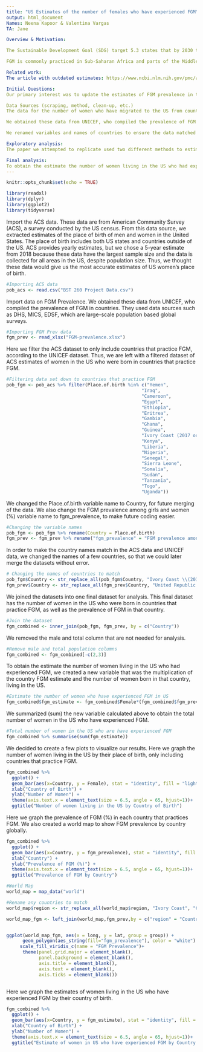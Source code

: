 ```yaml
---
title: "US Estimates of the number of females who have experienced FGM"
output: html_document
Names: Neena Kapoor & Valentina Vargas 
TA: Jane 

Overview & Motivation: 

The Sustainable Development Goal (SDG) target 5.3 states that by 2030 they hope to eliminate all harmful practices, such as child, early and forced marriage, and female genital mutilation (WHO). It is estimated that 200 million girls in the world today have experienced female genital mutilation (FGM) (UNFPA). FGM is defined as all procedures that intentionally alter or cause injury to the female genital organs for non-medical reasons (WHO). The practice of FGM is a violation of human rights. Perpetuated by gender inequalities, FGM is harmful to the physical, emotional, and psychological health of girls and women.

FGM is commonly practiced in Sub-Saharan Africa and parts of the Middle East and Southeast Asia, with Somalia having the highest prevalence of FGM victims at 98% (UNFPA, 2019). Although it is often confined to a few countries, migration flows have removed the boundaries of FGM presence and brought the practice and its effects around the world. In the United States, an estimated 513,000 women are either at risk or have been subjected to FGM (Goldberg et al., 2016). Although these estimates were published in 2016, the data used in the analysis is from 2012. Thus, we are interested in updating the estimates of FGM in the United States. We believe this is important to inform future FGM research or interventions based in the United States. 

Related work:
The article with outdated estimates: https://www.ncbi.nlm.nih.gov/pmc/articles/PMC4765983/ 

Initial Questions:
Our primary interest was to update the estimates of FGM prevalence in the United States using the methods described in the study above. We were also interested in looking at the estimates by state and county, but later learned these data are no longer available (after contacting the US Census Dissemination and Outreach Branch). Thus, we decided to just calculate an estimate FGM prevalence based on data available on the national level. 

Data Sources (scraping, method, clean-up, etc.)
The data for the number of women who have migrated to the US from countries that practice FGM is from the American Community Survey (ACS), a survey conducted by the US census. From this data source, we extracted estimates of the place of birth of men and women in the United States. The place of birth includes both US states and countries outside of the US. ACS provides yearly estimates, but we chose a 5-year estimate from 2018 because these data have the largest sample size and the data is collected for all areas in the US, despite population size. Thus, we thought these data would give us the most accurate estimates of US women's place of birth. The ACS data is not a census of all people across the US but rather a random sample from which an estimate is calculated.  

We obtained these data from UNICEF, who compiled the prevalence of FGM in countries. They used data sources such as DHS, MICS, EDSF, which are large-scale population based global surveys. The dates for these population surveys range from 2004 to 2018. These are the most validated and updated estimates of FGM available. 

We renamed variables and names of countries to ensure the data matched as needed. The ACS dataset was then filtered to only include countries where FGM is practiced according to our other data source. Data were merged based on country where FGM is practiced and country where women were born from filtered ACS dataset. We eliminated males for our dataset as this is not a population of interest. 

Exploratory analysis: 
The paper we attempted to replicate used two different methods to estimate the FGM prevalence in the US. The first method assumed that the country-specific FGM/C prevalence among women and girls aged 15–49 years applied to all women and girl. The second method applied country-specific FGM/C prevalence among women and girls aged 15–19 years in the country to women and girls younger than 20 years of age in the ACS, and applied the prevalence among women and girls aged 15–49 years to women and girls aged 20 years or older in the ACS-2012. We used the updated ACS survey (2018), however, we were able to only find women's place of birth and were not able to find they hosuehold data they used for the second estimate. Although we could only replicate the first method we believed this would still provide a valid update on FGM prevalence in the U.S., since the second method makes many more assumptions.

Final analysis: 
To obtain the estimate the number of women living in the US who had experienced FGM, we created a new variable that was the multiplication of the country FGM estimate and the number of women born in that country, living in the US. The paper mentioned previosuly found an estimate of 346,000 using their first method and 344,000 using their second method. When doing our analysis using the first method, we calculated a prevalence of 370,055. Our estimate is similar to the paper we have cited, it also makes sense that this number has increased as there are many more women who have migrated to the US even though the FGM prevalence is decreasing in many countries who practice it. 
---
```


```r
knitr::opts_chunk$set(echo = TRUE)
```



```r
library(readxl)
library(dplyr)
library(ggplot2)
library(tidyverse)
```

Import the ACS data. These data are from American Community Survey (ACS), a survey conducted by the US census. From this data source, we extracted estimates of the place of birth of men and women in the United States. The place of birth includes both US states and countries outside of the US. ACS provides yearly estimates, but we chose a 5-year estimate from 2018 because these data have the largest sample size and the data is collected for all areas in the US, despite population size. Thus, we thought these data would give us the most accurate estimates of US women's place of birth. 

```r
#Importing ACS data 
pob_acs <- read.csv("BST 260 Project Data.csv")
```

Import data on FGM Prevalence. We obtained these data from UNICEF, who compiled the prevalence of FGM in countries. They used data sources such as DHS, MICS, EDSF, which are large-scale population based global surveys. 

```r
#Importing FGM Prev data 
fgm_prev <- read_xlsx("FGM-prevalence.xlsx")
```

Here we filter the ACS dataset to only include countries that practice FGM, according to the UNICEF dataset. Thus, we are left with a filtered dataset of ACS estimates of women in the US who were born in countries that practice FGM. 

```r
#Filtering data set down to countries that practice FGM 
pob_fgm <- pob_acs %>% filter(Place.of.birth %in% c("Yemen",
                                                  "Iraq",
                                                  "Cameroon",
                                                  "Egypt",
                                                  "Ethiopia",
                                                  "Eritrea",
                                                  "Gambia",
                                                  "Ghana",
                                                  "Guinea",
                                                  "Ivory Coast (2017 or later)",
                                                  "Kenya",
                                                  "Liberia",
                                                  "Nigeria",
                                                  "Senegal",
                                                  "Sierra Leone",
                                                  "Somalia",
                                                  "Sudan",
                                                  "Tanzania",
                                                  "Togo",
                                                  "Uganda"))
```

We changed the Place.of.birth variable name to Country, for future merging of the data. We also change the FGM prevalence among girls and women (%) variable name to fgm_prevalence, to make future coding easier. 

```r
#Changing the variable names 
pob_fgm <- pob_fgm %>% rename(Country = Place.of.birth)
fgm_prev <- fgm_prev %>% rename("fgm_prevalence" = "FGM prevalence among girls and women (%)")
```

In order to make the country names match in the ACS data and UNICEF data, we changed the names of a few countries, so that we could later merge the datasets without error.
```r
# Changing the names of countries to match 
pob_fgm$Country <- str_replace_all(pob_fgm$Country, "Ivory Coast \\(2017 or later\\)", "Côte d'Ivoire")
fgm_prev$Country <- str_replace_all(fgm_prev$Country, "United Republic of Tanzania", "Tanzania")
```

We joined the datasets into one final dataset for analysis. This final dataset has the number of women in the US who were born in countries that practice FGM, as well as the prevalence of FGM in that country. 

```r
#Join the dataset 
fgm_combined <- inner_join(pob_fgm, fgm_prev, by = c("Country"))
```

We removed the male and total column that are not needed for analysis. 

```r
#Remove male and total population columns 
fgm_combined <- fgm_combined[-c(2,3)]
```

To obtain the estimate the number of women living in the US who had experienced FGM, we created a new variable that was the multiplication of the country FGM estimate and the number of women born in that country, living in the US. 
```r
#Estimate the number of women who have experienced FGM in US 
fgm_combined$fgm_estimate <- fgm_combined$Female*(fgm_combined$fgm_prevalence/100)
```

We summarized (sum) the new variable calculated above to obtain the total number of women in the US who have experienced FGM. 

```r
#Total number of women in the US who are have experienced FGM 
fgm_combined %>% summarise(sum(fgm_estimate))
```

We decided to create a few plots to visualize our results. 
Here we graph the number of women living in the US by their place of birth, only including countries that practice FGM. 

```r
fgm_combined %>% 
  ggplot() +
  geom_bar(aes(x=Country, y = Female), stat = "identity", fill = "lightsteelblue") + 
  xlab("Country of Birth") + 
  ylab("Number of Women") +
  theme(axis.text.x = element_text(size = 6.5, angle = 65, hjust=1))+
  ggtitle("Number of women living in the US by Country of Birth") 
```

Here we graph the prevalence of FGM (%) in each country that practices FGM. We also created a world map to show FGM prevalence by country globally. 

```r
fgm_combined %>% 
  ggplot() +
  geom_bar(aes(x=Country, y = fgm_prevalence), stat = "identity", fill = "lightsteelblue") + 
  xlab("Country") + 
  ylab("Prevalence of FGM (%)") +
  theme(axis.text.x = element_text(size = 6.5, angle = 65, hjust=1))+
  ggtitle("Prevalence of FGM by Country") 

#World Map 
world_map = map_data("world")

#Rename any countries to match 
world_map$region <- str_replace_all(world_map$region, "Ivory Coast", "Côte d'Ivoire")

world_map_fgm <- left_join(world_map,fgm_prev,by = c("region" = "Country"))


ggplot(world_map_fgm, aes(x = long, y = lat, group = group)) +
      geom_polygon(aes_string(fill="fgm_prevalence"), color = "white") + 
     scale_fill_viridis_c(name = "FGM Prevalence")+
      theme(panel.grid.major = element_blank(), 
            panel.background = element_blank(),
            axis.title = element_blank(), 
            axis.text = element_blank(),
            axis.ticks = element_blank())



```

Here we graph the estimates of women living in the US who have experienced FGM by their country of birth.

```r
fgm_combined %>% 
  ggplot() +
  geom_bar(aes(x=Country, y = fgm_estimate), stat = "identity", fill = "lightsteelblue") + 
  xlab("Country of Birth") + 
  ylab("Number of Women") +
  theme(axis.text.x = element_text(size = 6.5, angle = 65, hjust=1))+
  ggtitle("Estimate of women in US who have experienced FGM by Country of Birth") 

```

